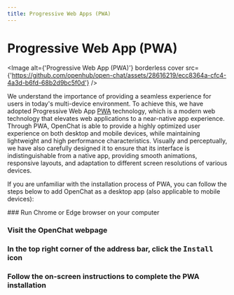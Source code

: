 ```yaml
---
title: Progressive Web Apps (PWA)
---
```


# Progressive Web App (PWA)

<Image
  alt={'Progressive Web App (PWA)'}
  borderless
  cover
  src={'https://github.com/openhub/open-chat/assets/28616219/ecc8364a-cfc4-4a3d-b6fd-68b2d9bc5f0d'}
/>

We understand the importance of providing a seamless experience for users in today's multi-device environment. To achieve this, we have adopted Progressive Web App [PWA](https://support.google.com/chrome/answer/9658361) technology, which is a modern web technology that elevates web applications to a near-native app experience. Through PWA, OpenChat is able to provide a highly optimized user experience on both desktop and mobile devices, while maintaining lightweight and high performance characteristics. Visually and perceptually, we have also carefully designed it to ensure that its interface is indistinguishable from a native app, providing smooth animations, responsive layouts, and adaptation to different screen resolutions of various devices.

If you are unfamiliar with the installation process of PWA, you can follow the steps below to add OpenChat as a desktop app (also applicable to mobile devices):

<Steps>
  ### Run Chrome or Edge browser on your computer

### Visit the OpenChat webpage

### In the top right corner of the address bar, click the <kbd>Install</kbd> icon

### Follow the on-screen instructions to complete the PWA installation

</Steps>
